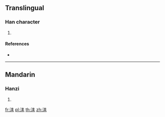 {{character info/new}}
==Translingual==

===Han character===
{{Han char|rn=85|rad=水|as=06|sn=9|four=|canj=EQD}}

# {{defn|Han|sort=水06}}

====References====
* {{Han ref|kx=0621.040|dkj=17391|dj=1017.030|hdz=31608.040|uh=6D21|ud=27937}}

----

==Mandarin==

===Hanzi===
{{cmn-hanzi|pin=[[lěi]] ([[lei3]])|wg=lei<sup>3</sup>}}

# {{defn|lang=cmn|sort=水06}}

[[fr:洡]]
[[pl:洡]]
[[th:洡]]
[[zh:洡]]